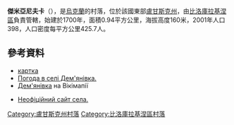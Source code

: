 {{coord|49|31|37|N|38|33|51|E|scale:100000|display=title}}

'''傑米亞尼夫卡'''（{{lang-uk|Дем'янівка}}），是[[烏克蘭|烏克蘭]]的村落，位於該國東部[[盧甘斯克州|盧甘斯克州]]，由[[比洛庫拉基涅區|比洛庫拉基涅區]]負責管轄，始建於1700年，面積0.94平方公里，海拔高度160米，2001年人口398，人口密度每平方公里425.7人。

==參考資料==
* [http://w1.c1.rada.gov.ua/pls/z7502/A005?rdat1=07.12.2010&rf7571=17931 картка]{{dead link|date=2017年11月 |bot=InternetArchiveBot |fix-attempted=yes }}
* [http://weather.in.ua/ua/lyganskaja/6470 Погода в селі Дем'янівка.] {{Wayback|url=http://weather.in.ua/ua/lyganskaja/6470 |date=20131014093207 }}
* [http://wikimapia.org/19286537/uk/Дем-янівка Дем'янівка] {{Wayback|url=http://wikimapia.org/19286537/uk/%D0%94%D0%B5%D0%BC-%D1%8F%D0%BD%D1%96%D0%B2%D0%BA%D0%B0 |date=20161009021710 }} на Вікімапії
* {{ref-ru}} [http://demyanovka.at.ua Неофіційний сайт села.] {{Wayback|url=http://demyanovka.at.ua/ |date=20190214194226 }}

{{DEFAULTSORT:Дем'янівка}}
[[Category:盧甘斯克州村落|Category:盧甘斯克州村落]]
[[Category:比洛庫拉基涅區村落|Category:比洛庫拉基涅區村落]]


{{Luhansk-geo-stub}}